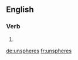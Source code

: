 
==English==

===Verb===
{{head|en|verb form}}

# {{en-third-person singular of|unsphere}}

[[de:unspheres]]
[[fr:unspheres]]